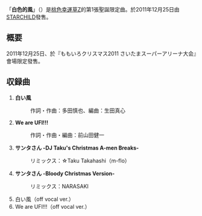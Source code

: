 {{Infobox Single 
| Name           = 白色的風
| Artist         = [[桃色幸運草Z|桃色幸運草Z]]
| Album          = 
| A-side         = 白色的風<br/>We are UFI!!!
| B-side         =サンタさん –DJ Taku's Christmas A-men Breaks-<br/>サンタさん –Bloody Christmas Version-
| Released       = 2011年12月25日
| Format         = 聖誕限定曲
| Recorded       = 
| Genre          = [[J-POP|J-POP]]
| Length         = 
| Label          = [[STARCHILD|STARCHILD]]
| Writer         = 
| Producer       = 
| Certification  = 
| Chart position = 
| Last single    = 
| This single    = '''白色的風'''<br />（2011年）
| Next single    = [[僕等のセンチュリー|僕等のセンチュリー]]<br />（2012年）
| Misc           = 
}}
「'''白色的風'''」（{{lang|ja-|白い風}}）是[[桃色幸運草Z|桃色幸運草Z]]的第1張聖誕限定曲。於2011年12月25日由[[STARCHILD|STARCHILD]]發售。
== 概要 ==
2011年12月25日、於『ももいろクリスマス2011 さいたまスーパーアリーナ大会』會場限定發售。

== 収録曲 ==
# '''白い風'''
#: 作詞・作曲：多田慎也、編曲：生田真心
# '''We are UFI!!!'''
#: 作詞・作曲・編曲：前山田健一
# '''サンタさん -DJ Taku's Christmas A-men Breaks-'''
#: リミックス：☆Taku Takahashi（m-flo）
# '''サンタさん -Bloody Christmas Version-'''
#: リミックス：NARASAKI
# 白い風（off vocal ver.）
# We are UFI!!!（off vocal ver.）